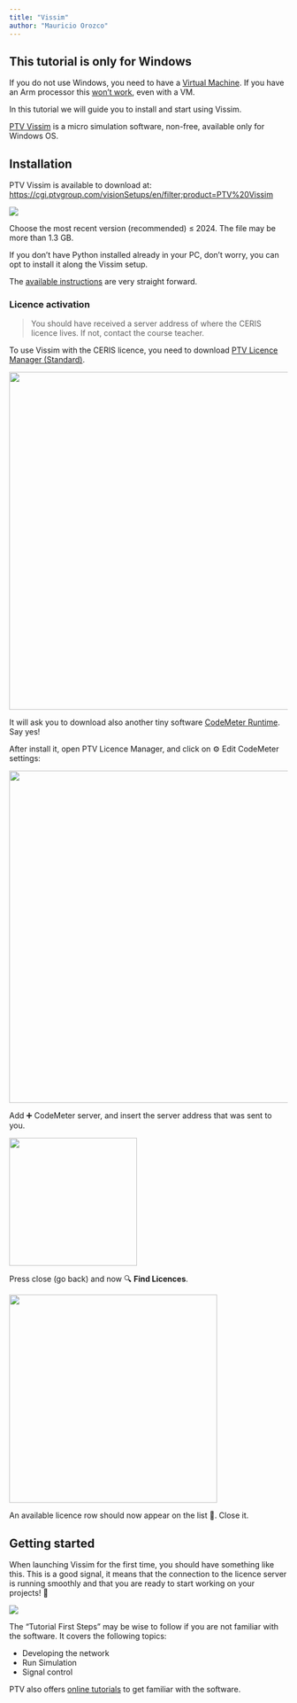 ```yaml
---
title: "Vissim"
author: "Mauricio Orozco"
---
```


::: callout-important
## This tutorial is only for Windows

If you do not use Windows, you need to have a [Virtual Machine](software.qmd#operating-system).
If you have an Arm processor this [won't work](https://us-resources.ptvgroup.com/en-us/ptv-support/system-requirements), even with a VM.
:::

In this tutorial we will guide you to install and start using Vissim.

[PTV Vissim](https://www.ptvgroup.com/en/products/ptv-vissim) is a micro simulation software, non-free, available only for Windows OS.

## Installation {#vissim-install}

PTV Vissim is available to download at: <https://cgi.ptvgroup.com/visionSetups/en/filter;product=PTV%20Vissim>

![](images/clipboard-1433786646.png)

Choose the most recent version (recommended) ≤ 2024.
The file may be more than 1.3 GB.

If you don't have Python installed already in your PC, don't worry, you can opt to install it along the Vissim setup.

The [available instructions](https://us-resources.ptvgroup.com/en-us/ptv-support/ptv-vissim-installation-instruction) are very straight forward.

### Licence activation

> You should have received a server address of where the CERIS licence lives.
> If not, contact the course teacher.

To use Vissim with the CERIS licence, you need to download [PTV Licence Manager (Standard)](https://cgi.ptvgroup.com/visionSetups/Setups/LICENSEMANAGER/LicenseManager.exe).

![](images/clipboard-2536119485.png){width="610"}

It will ask you to download also another tiny software [CodeMeter Runtime](https://us-resources.ptvgroup.com/en-us/ptv-support/ptv-visum-installation).
Say yes!

After install it, open PTV Licence Manager, and click on ⚙️ Edit CodeMeter settings:

![](images/clipboard-4116598095.png){width="600"}

Add ➕ CodeMeter server, and insert the server address that was sent to you.

![](images/clipboard-2675991208.png){width="231"}

Press close (go back) and now 🔍 **Find Licences**.

![](images/clipboard-1159052615.png){width="376"}

An available licence row should now appear on the list 🎉.
Close it.

## Getting started

When launching Vissim for the first time, you should have something like this.
This is a good signal, it means that the connection to the licence server is running smoothly and that you are ready to start working on your projects!
🚀

![](images/clipboard-3046978452.png)

The "Tutorial First Steps" may be wise to follow if you are not familiar with the software.
It covers the following topics:

-   Developing the network
-   Run Simulation
-   Signal control

PTV also offers [online tutorials](https://www.youtube.com/watch?v=qgQBofU9GAY&list=PLgTNyzV5s59hZntBq5dQj8iSLs93qTdYI&index=14) to get familiar with the software.

### 
